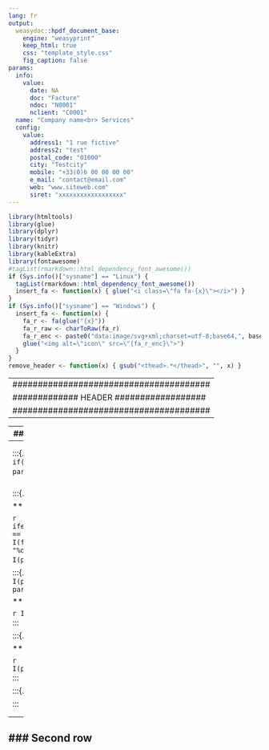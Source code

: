 ```yaml
---
lang: fr
output: 
  weasydoc::hpdf_document_base:
    engine: "weasyprint"
    keep_html: true
    css: "template_style.css"
    fig_caption: false
params:
  info:
    value:
      date: NA
      doc: "Facture"
      ndoc: "N0001"
      nclient: "C0001"
  name: "Company name<br> Services"
  config:
    value:
      address1: "1 rue fictive"
      address2: "test"
      postal_code: "01000"
      city: "Testcity"
      mobile: "+33(0)6 00 00 00 00"
      e_mail: "contact@email.com"
      web: "www.siteweb.com"
      siret: "xxxxxxxxxxxxxxxxxx"
---
```


```r
library(htmltools)
library(glue)
library(dplyr)
library(tidyr)
library(knitr)
library(kableExtra)
library(fontawesome)
#tagList(rmarkdown::html_dependency_font_awesome())
if (Sys.info()["sysname"] == "Linux") {
  tagList(rmarkdown::html_dependency_font_awesome())
  insert_fa <- function(x) { glue("<i class=\"fa fa-{x}\"></i>") }
}
if (Sys.info()["sysname"] == "Windows") {
  insert_fa <- function(x) { 
    fa_r <- fa(glue("{x}"))
    fa_r_raw <- charToRaw(fa_r)
    fa_r_enc <- paste0("data:image/svg+xml;charset=utf-8;base64,", base64enc::base64encode(fa_r_raw))
    glue("<img alt=\"icon\" src=\"{fa_r_enc}\">")
  }
}
remove_header <- function(x) { gsub("<thead>.*</thead>", "", x) }
```

---
#######################################
############# HEADER ##################
#######################################
---

<div class = "grid-container">

---
### First Row = Header
---
<div class = "row">

<div class = "col-5">
![logo](name.png){width=35mm}

:::{.big}
`r if(params$name != "NA") params$name`
:::

<div class = "address">
```r
lconfig <- params$config
lconfig[lconfig == "NA" | lconfig == ""] <- NA
lconfig$address3 <- paste(lconfig$postal_code, lconfig$city)
lconfig <- lconfig[c("address1", "address2", "address3", "mobile", "e_mail", "web", "siret")]
if (!is.na(lconfig$siret)) { lconfig$siret <- paste(":", lconfig$siret)}
lconfig <- lconfig[!is.na(lconfig)]
address = insert_fa("envelope")
mobile = insert_fa("mobile")
e_mail = insert_fa("at")
web = insert_fa("globe")
siret = "Siret" 
lconfig <- as_tibble(lconfig) %>%
  gather() %>%
  mutate(key = gsub("address\\d", "address", key)) %>%
  mutate(key = paste0("{", key, "}")) %>%
  kable() %>%
  column_spec(column = 1, width = "8mm", extra_css = "text-align:center;") %>%
  collapse_rows(valign = "top") %>%
  glue() %>%
  remove_header() %>%
  HTML()
lconfig
```
</div>

</div>


<div class = "col-7 centered">

:::{.boxheader}
Date

***

`r ifelse(params$info$date == "NA", I(format(Sys.Date(), "%d/%m/%Y")), I(params$info$date))`
:::

:::{.boxheader}
`r I(paste0("N° " , params$info$doc))`

***

`r I(params$info$ndoc)`
:::

:::{.boxheader}
N° Client

***

`r I(params$info$nclient)`
:::


:::{.box}


:::


</div>

</div>


---
### Second row
---

<div class="row">


</div>


</div>